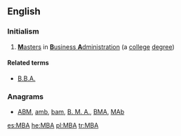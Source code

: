 {{also|mba|ḿbà|mbà}}
==English==
{{wikipedia|Master of Business Administration}}

===Initialism===
{{rfc-header|Initialism}}
{{head|en|initialism}}

# [[master|'''M'''asters]] in [[business administration|'''B'''usiness '''A'''dministration]] (a [[college]] [[degree]])

====Related terms====
* [[B.B.A.]]

===Anagrams===
* [[ABM#English|ABM]], [[amb#English|amb]], [[bam#English|bam]], [[B. M. A.#English|B. M. A.]], [[BMA#English|BMA]], [[MAb#English|MAb]]

[[es:MBA]]
[[he:MBA]]
[[pl:MBA]]
[[tr:MBA]]